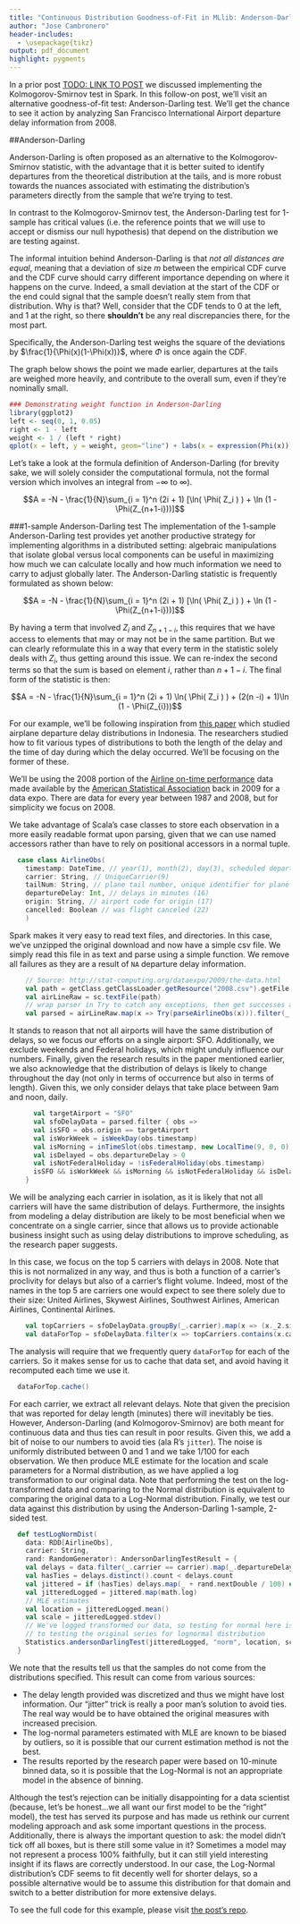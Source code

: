 ```yaml
---
title: "Continuous Distribution Goodness-of-Fit in MLlib: Anderson-Darling Testing in Spark"
author: "Jose Cambronero"
header-includes:
  - \usepackage{tikz}
output: pdf_document
highlight: pygments
---
```

In a prior post [TODO: LINK TO POST](here) we discussed implementing the Kolmogorov-Smirnov test in Spark. In this follow-on post, we’ll visit an alternative goodness-of-fit test: Anderson-Darling test. We’ll get the chance to see it action by analyzing San Francisco International Airport departure delay information from 2008.

##Anderson-Darling

Anderson-Darling is often proposed as an alternative to the Kolmogorov-Smirnov statistic, with the advantage that it is better suited to identify departures from the theoretical distribution at the tails, and is more robust towards the nuances associated with estimating the distribution's parameters directly from the sample that we're trying to test.

In contrast to the Kolmogorov-Smirnov test, the Anderson-Darling test for 1-sample has critical values (i.e. the reference points that we will use to accept or dismiss our null hypothesis) that depend on the distribution we are testing against.

The informal intuition behind Anderson-Darling is that *not all distances are equal*, meaning that a deviation of size $m$ between the empirical CDF curve and the CDF curve should carry different importance depending on where it happens on the curve. Indeed, a small deviation at the start of the CDF or the end could signal that the sample doesn't really stem from that distribution. Why is that? Well, consider that the CDF tends to 0 at the left, and 1 at the right, so there **shouldn't** be any real discrepancies there, for the most part. 

Specifically, the Anderson-Darling test weighs the square of the deviations by $\frac{1}{\Phi(x)(1-\Phi(x))}$, where $\Phi$ is once again the CDF.

The graph below shows the point we made earlier, departures at the tails are weighed more heavily, and contribute to the overall sum, even if they're nominally small.

```r
### Demonstrating weight function in Anderson-Darling
library(ggplot2)
left <- seq(0, 1, 0.05)
right <- 1 - left
weight <- 1 / (left * right)
qplot(x = left, y = weight, geom="line") + labs(x = expression(Phi(x)), y = "weight")
```

Let's take a look at the formula definition of Anderson-Darling (for brevity sake, we will solely consider the computational formula, not the formal version which involves an integral from $-\infty$ to $\infty$).

$$A = -N - \frac{1}{N}\sum_{i = 1}^n (2i + 1) [\ln( \Phi( Z_i ) ) + \ln (1 - \Phi(Z_{n+1-i}))]$$

###1-sample Anderson-Darling test
The implementation of the 1-sample Anderson-Darling test provides yet another productive strategy for implementing algorithms in a distributed setting: algebraic manipulations that isolate global versus local components can be useful in maximizing how much we can calculate locally and how much information we need to carry to adjust globally later. The Anderson-Darling statistic is frequently formulated as shown below:

$$A = -N - \frac{1}{N}\sum_{i = 1}^n (2i + 1) [\ln( \Phi( Z_i ) ) + \ln (1 - \Phi(Z_{n+1-i}))]$$

By having a term that involved $Z_i$ and $Z_{n+1-i}$, this requires that we have access to elements that may or may not be in the same partition. But we can clearly reformulate this in a way that every term in the statistic solely deals with $Z_i$, thus getting around this issue. We can re-index the second terms so that the sum is based on element $i$, rather than $n+1-i$. The final form of the statistic is then:

$$A = -N - \frac{1}{N}\sum_{i = 1}^n (2i + 1) \ln( \Phi( Z_i ) ) + (2(n -i) + 1)\ln (1 - \Phi(Z_{i}))$$

For our example, we'll be following inspiration from [this paper](http://www.researchgate.net/publication/273946164_Modeling_Flight_Departure_Delay_Distributions) which studied airplane departure delay distributions in Indonesia. The researchers studied how to fit various types of distributions to both the length of the delay and the time of day during which the delay occurred. We'll be focusing on the former of these.

We'll be using the 2008 portion of the [Airline on-time performance](http://stat-computing.org/dataexpo/2009/the-data.html) data made available by the [American Statistical Association](http://stat-computing.org/) back in 2009 for a data expo. There are data for every year between 1987 and 2008, but for simplicity we focus on 2008.

We take advantage of Scala's case classes to store each observation in a more easily readable format upon parsing, given that we can use named accessors rather than have to rely on positional accessors in a normal tuple.

```scala
  case class AirlineObs(
    timestamp: DateTime, // year(1), month(2), day(3), scheduled departure time (6)
    carrier: String, // UniqueCarrier(9)
    tailNum: String, // plane tail number, unique identifier for plane (11)
    departureDelay: Int, // delays in minutes (16)
    origin: String, // airport code for origin (17)
    cancelled: Boolean // was flight canceled (22)
    )
```

Spark makes it very easy to read text files, and directories. In this case, we've unzipped the original download and now have a simple csv file. We simply read this file in as text and parse using a simple function. We remove all failures as they are a result of `NA` departure delay information.

```scala
    // Source: http://stat-computing.org/dataexpo/2009/the-data.html
    val path = getClass.getClassLoader.getResource("2008.csv").getFile
    val airLineRaw = sc.textFile(path)
    // wrap parser in Try to catch any exceptions, then get successes and extract
    val parsed = airLineRaw.map(x => Try(parseAirlineObs(x))).filter(_.isSuccess).map(_.get)
```

It stands to reason that not all airports will have the same distribution of delays, so we focus our efforts on a single airport: SFO. Additionally, we exclude weekends and Federal holidays, which might unduly influence our numbers. Finally, given the research results in the paper mentioned earlier, we also acknowledge that the distribution of delays is likely to change throughout the day (not only in terms of occurrence but also in terms of length). Given this, we only consider delays that take place between 9am and noon, daily.

```scala
      val targetAirport = "SFO"
      val sfoDelayData = parsed.filter { obs =>
      val isSFO = obs.origin == targetAirport
      val isWorkWeek = isWeekDay(obs.timestamp)
      val isMorning = inTimeSlot(obs.timestamp, new LocalTime(9, 0, 0), new LocalTime(12, 0, 0), 1)
      val isDelayed = obs.departureDelay > 0
      val isNotFederalHoliday = !isFederalHoliday(obs.timestamp)
      isSFO && isWorkWeek && isMorning && isNotFederalHoliday && isDelayed
    }
```

We will be analyzing each carrier in isolation, as it is likely that not all carriers will have the same distribution of delays. Furthermore, the insights from modeling a delay distribution are likely to be most beneficial when we concentrate on a single carrier, since that allows us to provide actionable business insight such as using delay distributions to improve scheduling, as the research paper suggests.

In this case, we focus on the top 5 carriers with delays in 2008. Note that this is not normalized in any way, and thus is both a function of a carrier's proclivity for delays but also of a carrier's flight volume. Indeed, most of the names in the top 5 are carriers one would expect to see there solely due to their size: United Airlines, Skywest Airlines, Southwest Airlines, American Airlines, Continental Airlines.

```scala
    val topCarriers = sfoDelayData.groupBy(_.carrier).map(x => (x._2.size, x._1)).top(5).map(_._2)
    val dataForTop = sfoDelayData.filter(x => topCarriers.contains(x.carrier))
```
The analysis will require that we frequently query `dataForTop` for each of the carriers. So it makes sense for us to cache that data set, and avoid having it recomputed each time we use it.

```scala 
  dataForTop.cache()
```

For each carrier, we extract all relevant delays. Note that given the precision that was reported for delay length (minutes) there will inevitably be ties. However, Anderson-Darling (and Kolmogorov-Smirnov) are both meant for continuous data and thus ties can result in poor results. Given this, we add a bit of noise to our numbers to avoid ties (ala R's `jitter`). The noise is uniformly distributed between 0 and 1 and we take 1/100 for each observation. We then produce MLE estimate for the location and scale parameters for a Normal distribution, as we have applied a log transformation to our original data. Note that performing the test on the log-transformed data and comparing to the Normal distribution is equivalent to comparing the original data to a Log-Normal distribution. Finally, we test our data against this distribution by using the Anderson-Darling 1-sample, 2-sided test.

```scala
  def testLogNormDist(
    data: RDD[AirlineObs],
    carrier: String,
    rand: RandomGenerator): AndersonDarlingTestResult = {
    val delays = data.filter(_.carrier == carrier).map(_.departureDelay.toDouble)
    val hasTies = delays.distinct().count < delays.count
    val jittered = if (hasTies) delays.map(_ + rand.nextDouble / 100) else delays
    val jitteredLogged = jittered.map(math.log)
    // MLE estimates
    val location = jitteredLogged.mean()
    val scale = jitteredLogged.stdev()
    // We've logged transformed our data, so testing for normal here is equivalent
    // to testing the original series for lognormal distribution
    Statistics.andersonDarlingTest(jitteredLogged, "norm", location, scale)
  }
```

We note that the results tell us that the samples do not come from the distributions specified. This result can come from various sources:

* The delay length provided was discretized and thus we might have lost information. Our "jitter" trick is really a poor man's solution to avoid ties. The real way would be to have obtained the original measures with increased precision.
* The log-normal parameters estimated with MLE are known to be biased by outliers, so it is possible that our current estimation method is not the best.
* The results reported by the research paper were based on 10-minute binned data, so it is possible that the Log-Normal is not an appropriate model in the absence of binning.

Although the test's rejection can be initially disappointing for a data scientist (because, let's be honest...we all want our first model to be the "right" model), the test has served its purpose and has made us rethink our current modeling approach and ask some important questions in the process. Additionally, there is always the important question to ask: the model didn’t tick off all boxes, but is there still some value in it? Sometimes a model may not represent a process 100% faithfully, but it can still yield interesting insight if its flaws are correctly understood. In our case, the Log-Normal distribution’s CDF seems to fit decently well for shorter delays, so a possible alternative would be to assume this distribution for that domain and switch to a better distribution for more extensive delays.

To see the full code for this example, please visit [the post’s repo](https://github.com/josepablocam/gof).
